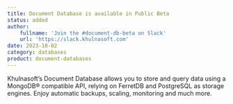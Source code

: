 ```yaml
---
title: Document Database is available in Public Beta
status: added
author:
    fullname: 'Join the #document-db-beta on Slack'
    url: 'https://slack.khulnasoft.com'
date: 2023-10-02
category: databases
product: document-databases
---
```


Khulnasoft’s Document Database allows you to store and query data using a MongoDB® compatible API, relying on FerretDB and PostgreSQL as storage engines. Enjoy automatic backups, scaling, monitoring and much more.

